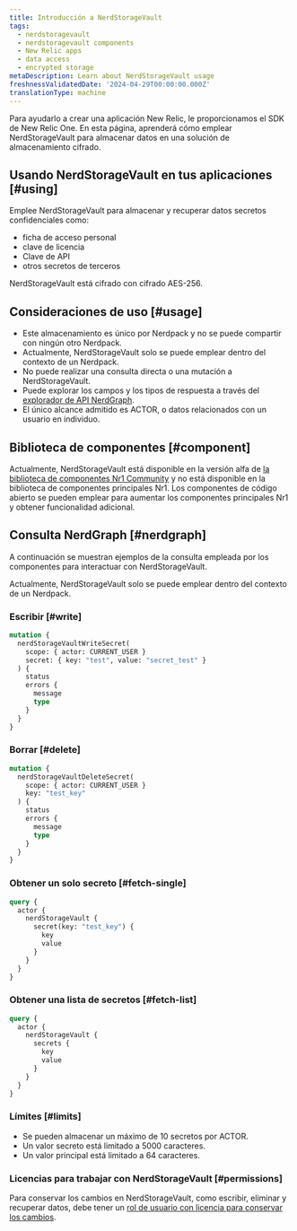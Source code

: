```yaml
---
title: Introducción a NerdStorageVault
tags:
  - nerdstoragevault
  - nerdstoragevault components
  - New Relic apps
  - data access
  - encrypted storage
metaDescription: Learn about NerdStorageVault usage
freshnessValidatedDate: '2024-04-29T00:00:00.000Z'
translationType: machine
---
```


Para ayudarlo a crear una aplicación New Relic, le proporcionamos el SDK de New Relic One. En esta página, aprenderá cómo emplear NerdStorageVault para almacenar datos en una solución de almacenamiento cifrado.

## Usando NerdStorageVault en tus aplicaciones [#using]

Emplee NerdStorageVault para almacenar y recuperar datos secretos confidenciales como:

* ficha de acceso personal
* clave de licencia
* Clave de API
* otros secretos de terceros

<Callout variant="tip">
  NerdStorageVault está cifrado con cifrado AES-256.
</Callout>

## Consideraciones de uso [#usage]

* Este almacenamiento es único por Nerdpack y no se puede compartir con ningún otro Nerdpack.
* Actualmente, NerdStorageVault solo se puede emplear dentro del contexto de un Nerdpack.
* No puede realizar una consulta directa o una mutación a NerdStorageVault.
* Puede explorar los campos y los tipos de respuesta a través del [explorador de API NerdGraph](https://api.newrelic.com/graphiql).
* El único alcance admitido es ACTOR, o datos relacionados con un usuario en individuo.

## Biblioteca de componentes [#component]

Actualmente, NerdStorageVault está disponible en la versión alfa de [la biblioteca de componentes Nr1 Community](https://www.npmjs.com/package/@newrelic/nr1-community/v/1.3.0-alpha.5) y no está disponible en la biblioteca de componentes principales Nr1. Los componentes de código abierto se pueden emplear para aumentar los componentes principales Nr1 y obtener funcionalidad adicional.

## Consulta NerdGraph [#nerdgraph]

A continuación se muestran ejemplos de la consulta empleada por los componentes para interactuar con NerdStorageVault.

<Callout variant="tip">
  Actualmente, NerdStorageVault solo se puede emplear dentro del contexto de un Nerdpack.
</Callout>

### Escribir [#write]

```graphql
mutation {
  nerdStorageVaultWriteSecret(
    scope: { actor: CURRENT_USER }
    secret: { key: "test", value: "secret_test" }
  ) {
    status
    errors {
      message
      type
    }
  }
}
```

### Borrar [#delete]

```graphql
mutation {
  nerdStorageVaultDeleteSecret(
    scope: { actor: CURRENT_USER }
    key: "test_key"
  ) {
    status
    errors {
      message
      type
    }
  }
}
```

### Obtener un solo secreto [#fetch-single]

```graphql
query {
  actor {
    nerdStorageVault {
      secret(key: "test_key") {
        key
        value
      }
    }
  }
}
```

### Obtener una lista de secretos [#fetch-list]

```graphql
query {
  actor {
    nerdStorageVault {
      secrets {
        key
        value
      }
    }
  }
}
```

### Límites [#limits]

* Se pueden almacenar un máximo de 10 secretos por ACTOR.
* Un valor secreto está limitado a 5000 caracteres.
* Un valor principal está limitado a 64 caracteres.

### Licencias para trabajar con NerdStorageVault [#permissions]

Para conservar los cambios en NerdStorageVault, como escribir, eliminar y recuperar datos, debe tener un [rol de usuario con licencia para conservar los cambios](/docs/accounts/original-accounts-billing/original-users-roles/users-roles-original-user-model).